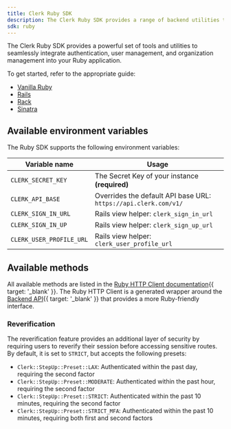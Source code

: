 ```yaml
---
title: Clerk Ruby SDK
description: The Clerk Ruby SDK provides a range of backend utilities to simplify user authentication and management in your application.
sdk: ruby
---
```


The Clerk Ruby SDK provides a powerful set of tools and utilities to seamlessly integrate authentication, user management, and organization management into your Ruby application.

To get started, refer to the appropriate guide:

- [Vanilla Ruby](/docs/ruby/getting-started/quickstart)
- [Rails](/docs/reference/ruby/rails)
- [Rack](/docs/reference/ruby/rack)
- [Sinatra](/docs/reference/ruby/sinatra)

## Available environment variables

The Ruby SDK supports the following environment variables:

| Variable name | Usage |
| - | - |
| `CLERK_SECRET_KEY` | The Secret Key of your instance **(required)** |
| `CLERK_API_BASE` | Overrides the default API base URL: `https://api.clerk.com/v1/` |
| `CLERK_SIGN_IN_URL` | Rails view helper: `clerk_sign_in_url` |
| `CLERK_SIGN_IN_UP` | Rails view helper: `clerk_sign_up_url` |
| `CLERK_USER_PROFILE_URL` | Rails view helper: `clerk_user_profile_url` |

## Available methods

All available methods are listed in the [Ruby HTTP Client documentation](https://github.com/clerk/clerk-http-client-ruby/tree/main/.generated#documentation-for-api-endpoints){{ target: '_blank' }}. The Ruby HTTP Client is a generated wrapper around the [Backend API](/docs/reference/backend-api){{ target: '_blank' }} that provides a more Ruby-friendly interface.

### Reverification

The reverification feature provides an additional layer of security by requiring users to reverify their session before accessing sensitive routes. By default, it is set to `STRICT`, but accepts the following presets:

- `Clerk::StepUp::Preset::LAX`: Authenticated within the past day, requiring the second factor
- `Clerk::StepUp::Preset::MODERATE`: Authenticated within the past hour, requiring the second factor
- `Clerk::StepUp::Preset::STRICT`: Authenticated within the past 10 minutes, requiring the second factor
- `Clerk::StepUp::Preset::STRICT_MFA`: Authenticated within the past 10 minutes, requiring both first and second factors
